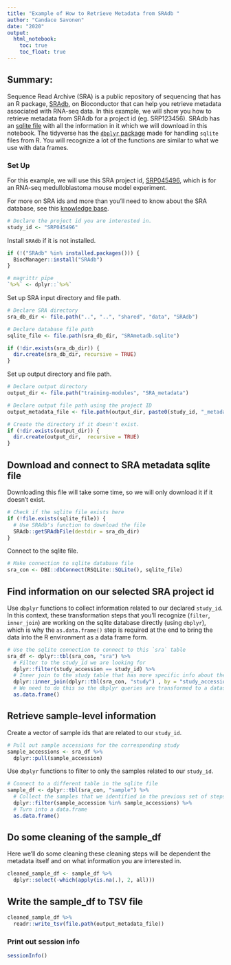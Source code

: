 ```yaml
---
title: "Example of How to Retrieve Metadata from SRAdb "
author: "Candace Savonen"
date: "2020"
output:
  html_notebook:
    toc: true
    toc_float: true
---
```


## Summary:

Sequence Read Archive (SRA) is a public repository of sequencing that has an R package, [SRAdb](https://rdrr.io/bioc/SRAdb/), on Bioconductor that can help you retrieve metadata associated with RNA-seq data. 
In this example, we will show you how to retrieve metadata from SRAdb for a project id (eg. SRP123456).
SRAdb has an [sqlite file](https://www.sqlite.org/aff_short.html) with all the information in it which we will download in this notebook. 
The tidyverse has the [`dbplyr` package](https://dbplyr.tidyverse.org/) made for handling `sqlite` files from R. 
You will recognize a lot of the functions are similar to what we use with data frames. 

### Set Up

For this example, we will use this SRA project id, [SRP045496](https://www.refine.bio/experiments/SRP045496/the-g-protein-alpha-subunit-gsa-is-a-tumor-suppressor-in-sonic-hedgehog-driven-medulloblastoma-rna-seq), which is for an RNA-seq medulloblastoma mouse model experiment.

For more on SRA ids and more than you'll need to know about the SRA database, see this [knowledge base](https://www.ncbi.nlm.nih.gov/books/NBK56913/).

```r
# Declare the project id you are interested in.
study_id <- "SRP045496"
```

Install `SRAdb` if it is not installed.

```r
if (!("SRAdb" %in% installed.packages())) {
  BiocManager::install("SRAdb")
}
```

```r
# magrittr pipe
`%>%` <- dplyr::`%>%`
```

Set up SRA input directory and file path. 

```r
# Declare SRA directory 
sra_db_dir <- file.path("..", "..", "shared", "data", "SRAdb")

# Declare database file path
sqlite_file <- file.path(sra_db_dir, "SRAmetadb.sqlite")

if (!dir.exists(sra_db_dir)) {
  dir.create(sra_db_dir, recursive = TRUE)
}
```

Set up output directory and file path. 

```r
# Declare output directory 
output_dir <- file.path("training-modules", "SRA_metadata")

# Declare output file path using the project ID
output_metadata_file <- file.path(output_dir, paste0(study_id, "_metadata.tsv"))

# Create the directory if it doesn't exist.
if (!dir.exists(output_dir)) {
  dir.create(output_dir,  recursive = TRUE)
}
```

## Download and connect to SRA metadata sqlite file

Downloading this file will take some time, so we will only download it if it doesn't exist.

```r
# Check if the sqlite file exists here
if (!file.exists(sqlite_file)) {
  # Use SRAdb's function to download the file
  SRAdb::getSRAdbFile(destdir = sra_db_dir)
}
```

Connect to the sqlite file. 

```r
# Make connection to sqlite database file
sra_con <- DBI::dbConnect(RSQLite::SQLite(), sqlite_file)
```

## Find information on our selected SRA project id 

Use `dbplyr` functions to collect information related to our declared `study_id`.
In this context, these transformation steps that you'll recognize (`filter`, `inner_join`) are working on the sqlite database directly (using `dbplyr`), which is why the `as.data.frame()` step is required at the end to bring the data into the R environment as a data frame form. 

```r
# Use the sqlite connection to connect to this `sra` table
sra_df <- dplyr::tbl(sra_con, "sra") %>% 
  # Filter to the study_id we are looking for
  dplyr::filter(study_accession == study_id) %>% 
  # Inner join to the study table that has more specific info about the study
  dplyr::inner_join(dplyr::tbl(sra_con, "study") , by = "study_accession") %>% 
  # We need to do this so the dbplyr queries are transformed to a dataset
  as.data.frame() 
```

## Retrieve sample-level information

Create a vector of sample ids that are related to our `study_id`.

```r
# Pull out sample accessions for the corresponding study
sample_accessions <- sra_df %>% 
  dplyr::pull(sample_accession)
```

Use `dbplyr` functions to filter to only the samples related to our `study_id`.

```r
# Connect to a different table in the sqlite file
sample_df <- dplyr::tbl(sra_con, "sample") %>% 
  # Collect the samples that we identified in the previous set of steps
  dplyr::filter(sample_accession %in% sample_accessions) %>%
  # Turn into a data.frame
  as.data.frame()
```

## Do some cleaning of the sample_df

Here we'll do some cleaning these cleaning steps will be dependent the metadata itself and on what information you are interested in.

```r
cleaned_sample_df <- sample_df %>% 
  dplyr::select(-which(apply(is.na(.), 2, all)))
```

## Write the sample_df to TSV file

```r
cleaned_sample_df %>% 
  readr::write_tsv(file.path(output_metadata_file))
```

### Print out session info

```r
sessionInfo()
```
